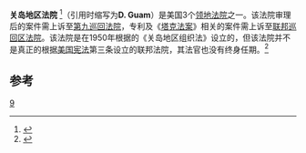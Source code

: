 {{Infobox U.S. district court
|district name =  关岛地区法院
|abbrev = D. Guam
|appeals to = 第九巡回
|map image name = 
|map image width = 200
|map image caption = 
|seal = 
|seal size = 160
|established = 1950年8月1日 
|judges assigned = 1
|chief judge = Frances Tydingco-Gatewood
|official site = http://www.gud.uscourts.gov
}}

'''关岛地区法院''' <ref name="中文名参考">{{cite web | url=http://www.court.gov.cn/xwzx/rdzt/sfgkxcyhdzt/ywgc/201112/t20111231_168878.html | title=中文名参考 | accessdate=2013-08-08 | archive-date=2012-05-10 | archive-url=https://web.archive.org/web/20120510185255/http://www.court.gov.cn/xwzx/rdzt/sfgkxcyhdzt/ywgc/201112/t20111231_168878.html | dead-url=yes }}</ref>（引用时缩写为'''D. Guam'''）是美国3个[[美国联邦领地法院|领地法院]]之一。该法院审理后的案件需上诉至[[美国联邦第九巡回上诉法院|第九巡回法院]]，专利及《[[塔克法案|塔克法案]]》相关的案件需上诉至[[联邦巡回区法院|联邦巡回区法院]]。该法院是在1950年根据{{usc|48|1424}}的《关岛地区组织法》设立的，但该法院并不是真正的根据[[美国宪法|美国宪法]]第三条设立的联邦法院，其法官也没有终身任期。<ref  name=48USC1424>{{cite web | title=The Organic Act of Guam | url=http://www.guamcourts.org/CompilerofLaws/GCA/OrganicAct/Organic%20Act.PDF | publisher=District Court of Guam | accessdate=April 8, 2010 | quote=The judicial authority of Guam shall be vested in a court established by Congress designated as the "District Court of Guam" ...The District Court of Guam shall have the jurisdiction of a district court of the United States, including, but not limited to, the diversity jurisdiction provided for in 1332 of title 28, United States Code, and that of a bankruptcy court of the United States. | archive-date=2020-10-17 | archive-url=https://web.archive.org/web/20201017172054/http://www.guamcourts.org/CompilerofLaws/GCA/OrganicAct/Organic%20Act.PDF | dead-url=no }}</ref>

==参考==
{{reflist}}
{{联邦地区法院}}

[[Category:美国联邦地区法院|9]]